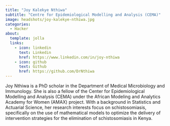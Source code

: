 ```yaml
---
title: "Joy Kalekye Nthiwa"
subtitle: "Centre for Epidemiological Modelling and Analysis (CEMA)"
image: headshots/joy-kalekye-nthiwa.jpg
categories:
  - Hacker
about:
  template: jolla
  links:
    - icon: linkedin
      text: Linkedin
      href: https://www.linkedin.com/in/joy-nthiwa
    - icon: github
      text: Github
      href: https://github.com/DrNthiwa
---
```


Joy Nthiwa is a PhD scholar in the Department of Medical Microbiology and Immunology. She is also a fellow of the Center for Epidemiological Modelling and Analysis (CEMA) under the African Modeling and Analytics Academy for Women (AMAX) project. With a background in Statistics and Actuarial Science, her research interests focus on schistosomiasis, specifically on the use of mathematical models to optimize the delivery of intervention strategies for the elimination of schistosomiasis in Kenya.

